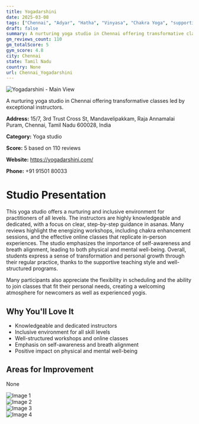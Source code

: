 ```yaml
---
title: Yogadarshini
date: 2025-03-08
tags: ["Chennai", "Adyar", "Hatha", "Vinyasa", "Chakra Yoga", "supportive atmosphere", "flexibility", "Chennai"]  
draft: false
summary: A nurturing yoga studio in Chennai offering transformative classes led by exceptional instructors.
gm_reviews_count: 110
gm_totalScore: 5
gym_score: 4.8
city: Chennai
state: Tamil Nadu
country: None
url: Chennai_Yogadarshini
---
```


<div className="aspect-[16/9] relative my-8">
  <img 
    src="https://lh5.googleusercontent.com/p/AF1QipMEf7inlN5PStswlpa9ES--A7NnJUoDx-wy0tBI=w1920-h1080-k-no"
    alt="Yogadarshini - Main View"
    className="object-cover absolute inset-0 w-full h-full rounded-lg"
  />
</div>

A nurturing yoga studio in Chennai offering transformative classes led by exceptional instructors.

**Address:** 15/7, 3rd Trust Cross St, Mandavelipakkam, Raja Annamalai Puram, Chennai, Tamil Nadu 600028, India

**Category:** Yoga studio

**Score:** 5 based on 110 reviews

**Website:** https://yogadarshini.com/

**Phone:** +91 91501 80033

# Studio Presentation

This yoga studio offers a nurturing and inclusive environment for practitioners of all levels. The instructors are highly knowledgeable and dedicated, with a focus on clear, step-by-step guidance in asanas. Many reviews highlight the energizing workshops, including chakra enhancement sessions, and the effective online classes that replicate in-person experiences. The studio emphasizes the importance of self-awareness and breath alignment, leading to both physical and mental well-being. Overall, students express a sense of transformation and personal growth through their regular practice, thanks to the supportive teaching style and well-structured programs.

Many participants also appreciate the flexibility in scheduling and the ability to join classes that fit their personal needs, creating a welcoming atmosphere for newcomers as well as experienced yogis.

## Why You'll Love It

- Knowledgeable and dedicated instructors
- Inclusive environment for all skill levels
- Well-structured workshops and online classes
- Emphasis on self-awareness and breath alignment
- Positive impact on physical and mental well-being

## Areas for Improvement

None

<div className="grid grid-cols-1 xl:grid-cols-2 gap-4 my-8">
<div className="aspect-[4/3] relative"><img src="https://lh5.googleusercontent.com/p/AF1QipMmjKJWeXE-yZ226BuAOMEXc8bUCDqH5ErPSbhz=w1920-h1080-k-no" alt="Image 1" className="object-cover absolute inset-0 w-full h-full rounded-lg" /></div>
<div className="aspect-[4/3] relative"><img src="https://lh5.googleusercontent.com/p/AF1QipM16bA9tdvELlIS-ImE6DZosfUVt3S2DvgCGuVe=w1920-h1080-k-no" alt="Image 2" className="object-cover absolute inset-0 w-full h-full rounded-lg" /></div>
<div className="aspect-[4/3] relative"><img src="https://lh5.googleusercontent.com/p/AF1QipOGrP9oHigvDpHnk4jVwCaqJFhduKyNRxmyAoz5=w1920-h1080-k-no" alt="Image 3" className="object-cover absolute inset-0 w-full h-full rounded-lg" /></div>
<div className="aspect-[4/3] relative"><img src="https://lh5.googleusercontent.com/p/AF1QipPWYI1CjJg9JIf4cpGvRZmguTzBW9FxUL9mD65U=w1920-h1080-k-no" alt="Image 4" className="object-cover absolute inset-0 w-full h-full rounded-lg" /></div>
</div>